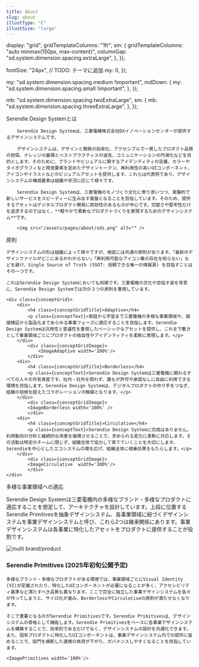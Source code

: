 ```yaml
---
title: About
slug: about
illustType: "C"
illustSize: "large"
---
```




  display: "grid",
  gridTemplateColumns: "1fr",
  sm: {
    gridTemplateColumns: "auto minmax(150px, max-content)",
    columnGap: "sd.system.dimension.spacing.extraLarge",
  },
});

  fontSize: "24px", // TODO: テーマに追加
  my: 0,
});

  my: "sd.system.dimension.spacing.medium !important",
  mdDown: {
    my: "sd.system.dimension.spacing.small !important",
  },
});

  mb: "sd.system.dimension.spacing.twoExtraLarge",
  sm: {
    mb: "sd.system.dimension.spacing.threeExtraLarge",
  },
});

<PageSection>
	<PageHeadLine number={1}>Serendie Design Systemとは</PageHeadLine>

    	Serendie Design Systemは、三菱電機株式会社DXイノベーションセンターが提供するデザインシステムです。

    	デザインシステムは、デザインと開発の効率化、アクセシブルで一貫したプロダクト品質の担保、ナレッジの蓄積とベストプラクティスの波及、コミュニケーションの円滑化などを目的とします。そのために、ブランドやビジュアルに関するアイデンティティの定義、カラーやタイポグラフィなど視覚要素を定めたデザイントークン、再利用性の高いUIコンポーネント、アイコンやイラストなどのビジュアルアセットを提供します。これらは代表例であり、デザインシステムの構成要素は組織や状況に応じて様々です。

    	Serendie Design Systemは、三菱電機のモノづくり文化に寄り添いつつ、実験的で新しいサービスをスピーディーに生み出す基盤となることを目指しています。そのため、提供するアセットはデジタルプロダクト開発に即効性のあるものが中心です。完璧さや堅牢性だけを追求するのではなく、**軽やかで柔軟なプロダクトづくりを実現するためのデザインシステム**です。

    	<img src="/assets/pages/about/sds.png" alt="" />

</PageSection>

<PageSection>
	<PageHeadLine number={2}>原則</PageHeadLine>

    デザインシステムの形は組織によって様々ですが、根底には共通の原則があります。「最新のデザインファイルがどこにあるかわからない」「再利用可能なアイコン集の存在を知らない」などを避け、Single Source of Truth (SSOT: 信頼できる唯一の情報源) を目指すことはその一つです。

    これはSerendie Design Systemにおいても同様です。三菱電機の文化や目指す姿を背景に、Serendie Design Systemでは次の３つの原則を重視しています。

    <div class={conceptGrid}>
    	<div>
    		<h4 class={conceptGridTitle}>Adaptive</h4>
    		<p class={conceptText}>家庭から宇宙まで三菱電機の多様な事業領域や、価値検証から製品化まであらゆる事業フェーズに適応することを目指します。Serendie Design Systemは汎用性と普遍性を重視したベーシックなアセットを提供し、これを下敷きとして事業領域ごとにプロダクトの独自性やアイデンティティを柔軟に表現します。</p>
    	</div>
    		<div class={conceptGridImage}>
    			<ImageAdaptive width='100%'/>
    		</div>
    	<div>
    		<h4 class={conceptGridTitle}>Borderless</h4>
    		<p class={conceptText}>Serendie Design Systemは三菱電機に関わるすべての人々の共有資産です。社内・社外を問わず、誰もが許可や承認なしに自由に利用できる環境を目指します。Serendie Design Systemは、デジタルプロダクトの作り手をつなぎ、組織の垣根を超えたコラボレーションの触媒となります。</p>
    	</div>
    		<div class={conceptGridImage}>
    		<ImageBorderless width='100%' />
    		</div>
    	<div>
    		<h4 class={conceptGridTitle}>Circulative</h4>
    		<p class={conceptText}>Serendie Design Systemに完成はありません。利用動向の分析と継続的な改善を循環させることで、求められる変化に柔軟に対応します。その活動は特定のチームに閉じず、組織全体で協力して育てていくことを大切にします。Serendieを中心としたエコシステムの環を広げ、組織全体に相乗効果をもたらします。</p>
    	</div>
    		<div class={conceptGridImage}>
    		<ImageCirculative  width='100%'/>
    		</div>
    </div>

</PageSection>

<PageSection>
<PageHeadLine number={3}>多様な事業領域への適応</PageHeadLine>

Serendie Design Systemは三菱電機内の多様なブランド・多様なプロダクトに適応することを想定して、アーキテクチャを設計しています。上段に位置するSerendie Primitivesを抽象デザインシステム、各事業領域に紐づくデザインシステムを事業デザインシステムと呼び、これら2つは継承関係にあります。事業デザインシステムは各事業に特化したアセットをプロダクトに提供することが役割です。

<img
  src="/assets/pages/about/multi-brand-multi-product.png"
  alt="multi brand/product"
/>

### Serendie Primitives (2025年初旬公開予定)

    多様なブランド・多様なプロダクトがある環境では、事業領域ごとにVisual Identity (VI)が定義されたり、特化したUIコンポーネントが必要になることが多く、アクセシビリティ基準など満たすべき品質も異なります。ここで完全に独立した事業デザインシステムを各々が作ってしまうと、サイロ化が進み、BorderlessやCirculativeの原則が満たせなくなります。

    そこで重要となるのがSerendie Primitivesです。Serendie Primitivesは、デザインシステムの骨格として機能します。Serendie Primitivesをベースに各事業デザインシステムを構築することで、効率的であるだけでなく、デザインシステムの設計を共通化できます。また、固有プロダクトに特化したUIコンポーネントは、事業デザインシステム内での提供に留めることで、部門を横断した連携の負荷が下がり、ガバナンスしやすくなることを目指しています。

    <ImagePrimitives width='100%'/>

</PageSection>

